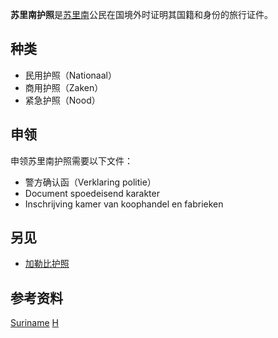 
'''苏里南护照'''是[[苏里南|苏里南]]公民在国境外时证明其国籍和身份的旅行证件。
==种类==
* 民用护照（Nationaal）
* 商用护照（Zaken）
* 紧急护照（Nood）

==申领==
申领苏里南护照需要以下文件：
* 警方确认函（Verklaring politie）
* Document spoedeisend karakter
* Inschrijving kamer van koophandel en fabrieken

==另见==
* [[加勒比护照|加勒比护照]]

==参考资料==

{{passport-stub}}
{{Suriname-stub}}

[[Category:各國護照|Suriname]]
[[Category:苏里南外交|H]]


{{模板:护照}}